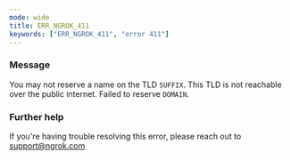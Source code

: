 ```yaml
---
mode: wide
title: ERR_NGROK_411
keywords: ["ERR_NGROK_411", "error 411"]
---
```



### Message

You may not reserve a name on the TLD `SUFFIX`. This TLD is not reachable over the public internet. Failed to reserve `DOMAIN`.

<ErrorDetails />

### Further help

If you're having trouble resolving this error, please reach out to [support@ngrok.com](mailto:support@ngrok.com?subject=Help%20with%20ERR_NGROK_411)
